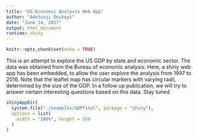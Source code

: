 ---
title: "US Economic Analysis Web App"
author: "Adetunji Onikoyi"
date: "June 14, 2017"
output: html_document
runtime: shiny
---

```{r setup, include=FALSE}
knitr::opts_chunk$set(echo = TRUE)
```

This is an attempt to explore the US GDP by state and economic sector. The data was obtained from the Bureau of economic analysis. Here, a shiny web app has been embedded, to allow the user explore the analysis from 1997 to 2016. Note that the leaflet map has circular markers with varying radii, determined by the size of the GDP. 
In a follow up publication, we will try to answer certain interesting questions based on this data. Stay tuned.

```{r tabsets, echo=FALSE}
shinyAppDir(
  system.file("./examples/GDPfinal", package = "shiny"),
  options = list(
    width = "100%", height = 550
  )
)
```

